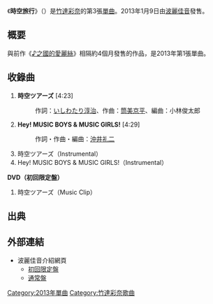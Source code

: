 {{about|竹達彩奈的一首單曲|人或物體由某一時間點移至另一時間點|时间旅行}}
{{Infobox Single 
| Name            = 時空旅行
| Artist          = [[竹達彩奈|竹達彩奈]]
| Album           = apple symphony
| A-side          = 
| B-side          = Hey! MUSIC BOYS & MUSIC GIRLS! 
| Released        = 2013年1月9日
| Format          = [[單曲|單曲]]
| Recorded        =
| Genre           = [[J-POP|J-POP]]
| Length          = 17分44秒
| Label           = [[波麗佳音|波麗佳音]]<br/>PCCG-01318（初回限定盤）<br/>PCCG-70171（通常盤）
| Writer          = [[いしわたり淳治|いしわたり淳治]]（作詞 #1）<br/>[[筒美京平|筒美京平]]（作曲 #1）<br/>[[沖井礼二|沖井礼二]]（作詞・作曲 #2）
| Producer        =
| Certification   =
| Chart position  = *週間10位（[[Oricon公信榜|Oricon]]）
| Last single     = [[♪之國的愛麗絲|♪之國的愛麗絲]]<br/>（2012年）
| This single     = '''時空旅行'''<br/>（2013年）
| Next single     = {{link-ja|週末灰姑娘|週末シンデレラ}}<br />（2013年）
| Misc = 
}}
《'''時空旅行'''》（{{lang-ja|時空ツアーズ}}）是[[竹達彩奈|竹達彩奈]]的第3張[[單曲|單曲]]。2013年1月9日由[[波麗佳音|波麗佳音]]發售。

== 概要 ==
與前作《[[♪之國的愛麗絲|♪之國的愛麗絲]]》相隔約4個月發售的作品，是2013年第1張單曲。

== 收錄曲 ==
# '''時空ツアーズ''' [4:23]
#: 作詞：[[いしわたり淳治|いしわたり淳治]]、作曲：[[筒美京平|筒美京平]]、編曲：小林俊太郎
# '''Hey! MUSIC BOYS & MUSIC GIRLS!''' [4:29]
#: 作詞・作曲・編曲：[[沖井礼二|沖井礼二]]
# 時空ツアーズ（Instrumental）
# Hey! MUSIC BOYS & MUSIC GIRLS!（Instrumental）

'''DVD（初回限定盤）'''
# 時空ツアーズ（Music Clip）

== 出典 ==
{{Reflist}}

== 外部連結 ==
* 波麗佳音介紹網頁
** [https://web.archive.org/web/20150407103519/http://hp.ponycanyon.co.jp/pchp/cgi-bin/PCHPM.pl?TRGID=PCHP_SKH_1010&CMD=DSP&DSP_SKHBNG=201200001773&DSP_SKHKETSEQ=001 初回限定盤]
** [https://web.archive.org/web/20150407015339/http://hp.ponycanyon.co.jp/pchp/cgi-bin/PCHPM.pl?TRGID=PCHP_SKH_1010&CMD=DSP&DSP_SKHBNG=201200001773&DSP_SKHKETSEQ=002 通常盤]

{{Single-stub}}
{{DEFAULTSORT:Shiku utsu ā su}}

[[Category:2013年單曲|Category:2013年單曲]]
[[Category:竹達彩奈歌曲|Category:竹達彩奈歌曲]]